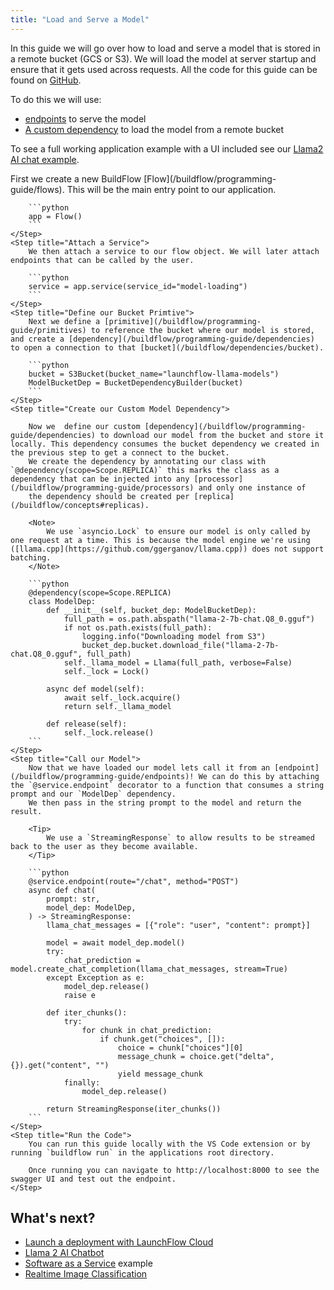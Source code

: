 ```yaml
---
title: "Load and Serve a Model"
---
```


In this guide we will go over how to load and serve a model that is stored in a remote bucket (GCS or S3). We will load the model at server startup and ensure that it gets used across requests.
All the code for this guide can be found on [GitHub](https://github.com/launchflow/buildflow-samples/tree/main/google-auth).


To do this we will use:

- [endpoints](/buildflow/programming-guide/endpoints) to serve the model
- [A custom dependency](/buildflow/programming-guide/dependencies) to load the model from a remote bucket

To see a full working application example with a UI included see our [Llama2 AI chat example](/buildflow/examples/llama2-ai-chatbot).

<Steps>
    <Step title="Initialize Flow">
        First we create a new BuildFlow [Flow](/buildflow/programming-guide/flows). This will be the main entry point to our application.

        ```python
        app = Flow()
        ```
    </Step>
    <Step title="Attach a Service">
        We then attach a service to our flow object. We will later attach endpoints that can be called by the user.

        ```python
        service = app.service(service_id="model-loading")
        ```
    </Step>
    <Step title="Define our Bucket Primtive">
        Next we define a [primitive](/buildflow/programming-guide/primitives) to reference the bucket where our model is stored, and create a [dependency](/buildflow/programming-guide/dependencies) to open a connection to that [bucket](/buildflow/dependencies/bucket).

        ```python
        bucket = S3Bucket(bucket_name="launchflow-llama-models")
        ModelBucketDep = BucketDependencyBuilder(bucket)
        ```
    </Step>
    <Step title="Create our Custom Model Dependency">

        Now we  define our custom [dependency](/buildflow/programming-guide/dependencies) to download our model from the bucket and store it locally. This dependency consumes the bucket dependency we created in the previous step to get a connect to the bucket.
        We create the dependency by annotating our class with `@dependency(scope=Scope.REPLICA)` this marks the class as a dependency that can be injected into any [processor](/buildflow/programming-guide/processors) and only one instance of 
        the dependency should be created per [replica](/buildflow/concepts#replicas).

        <Note>
            We use `asyncio.Lock` to ensure our model is only called by one request at a time. This is because the model engine we're using ([llama.cpp](https://github.com/ggerganov/llama.cpp)) does not support batching.
        </Note>

        ```python
        @dependency(scope=Scope.REPLICA)
        class ModelDep:
            def __init__(self, bucket_dep: ModelBucketDep):
                full_path = os.path.abspath("llama-2-7b-chat.Q8_0.gguf")
                if not os.path.exists(full_path):
                    logging.info("Downloading model from S3")
                    bucket_dep.bucket.download_file("llama-2-7b-chat.Q8_0.gguf", full_path)
                self._llama_model = Llama(full_path, verbose=False)
                self._lock = Lock()

            async def model(self):
                await self._lock.acquire()
                return self._llama_model

            def release(self):
                self._lock.release()
        ```
    </Step>
    <Step title="Call our Model">
        Now that we have loaded our model lets call it from an [endpoint](/buildflow/programming-guide/endpoints)! We can do this by attaching the `@service.endpoint` decorator to a function that consumes a string prompt and our `ModelDep` dependency.
        We then pass in the string prompt to the model and return the result.

        <Tip>
            We use a `StreamingResponse` to allow results to be streamed back to the user as they become available.
        </Tip>

        ```python
        @service.endpoint(route="/chat", method="POST")
        async def chat(
            prompt: str,
            model_dep: ModelDep,
        ) -> StreamingResponse:
            llama_chat_messages = [{"role": "user", "content": prompt}]

            model = await model_dep.model()
            try:
                chat_prediction = model.create_chat_completion(llama_chat_messages, stream=True)
            except Exception as e:
                model_dep.release()
                raise e

            def iter_chunks():
                try:
                    for chunk in chat_prediction:
                        if chunk.get("choices", []):
                            choice = chunk["choices"][0]
                            message_chunk = choice.get("delta", {}).get("content", "")
                            yield message_chunk
                finally:
                    model_dep.release()

            return StreamingResponse(iter_chunks())
        ```
    </Step>
    <Step title="Run the Code">
        You can run this guide locally with the VS Code extension or by running `buildflow run` in the applications root directory.

        Once running you can navigate to http://localhost:8000 to see the swagger UI and test out the endpoint.
    </Step>
</Steps>

## What's next?

- [Launch a deployment with LaunchFlow Cloud](/launchflow-cloud/user-guides/launch-a-deployment)
- [Llama 2 AI Chatbot](/buildflow/examples/llama2-ai-chatbot)
- [Software as a Service](/buildflow/examples/saas) example
- [Realtime Image Classification](/buildflow/tutorial)
